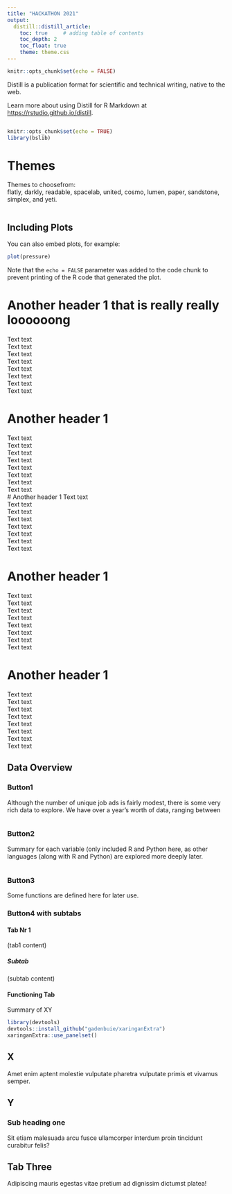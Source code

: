 ```yaml
---
title: "HACKATHON 2021"
output: 
  distill::distill_article:
    toc: true     # adding table of contents
    toc_depth: 2
    toc_float: true
    theme: theme.css
---
```

```r
knitr::opts_chunk$set(echo = FALSE)
```

Distill is a publication format for scientific and technical writing, native to the web. 

Learn more about using Distill for R Markdown at <https://rstudio.github.io/distill>.

```css



```
<!-- 
highest header (h1) styling (Header indicated by #)
subheader (h2) styling (Header indicated by ##)
body = background
vw is for responsive font size
-->


```r
knitr::opts_chunk$set(echo = TRUE)
library(bslib)
```


# Themes
Themes to choosefrom: <br>
flatly, darkly, readable, spacelab, united, cosmo, lumen, paper, sandstone, simplex, and yeti.

```r

```

## Including Plots

You can also embed plots, for example:

```r
plot(pressure)
```

Note that the `echo = FALSE` parameter was added to the code chunk to prevent printing of the R code that generated the plot.

# Another header 1 that is really really loooooong
Text text <br>
Text text <br>
Text text <br>
Text text <br>
Text text <br>
Text text <br>
Text text <br>
Text text <br>

# Another header 1
Text text <br>
Text text <br>
Text text <br>
Text text <br>
Text text <br>
Text text <br>
Text text <br>
Text text <br>
# Another header 1
Text text <br>
Text text <br>
Text text <br>
Text text <br>
Text text <br>
Text text <br>
Text text <br>
Text text <br>

# Another header 1
Text text <br>
Text text <br>
Text text <br>
Text text <br>
Text text <br>
Text text <br>
Text text <br>
Text text <br>

# Another header 1
Text text <br>
Text text <br>
Text text <br>
Text text <br>
Text text <br>
Text text <br>
Text text <br>
Text text <br>

## Data Overview {.tabset}

<!-- tabset-pills is the background color of the button
.tabset-fade indicates whether the button should fade when clicking on the button
.tabset is the command to create a button/tab
-->
### Button1

Although the number of unique job ads is fairly modest, there is some very rich data to explore. We have over a year's worth of data, ranging between

```r

```


### Button2

Summary for each variable (only included R and Python here, as other languages (along with R and Python) are explored more deeply later.

```r

```


### Button3

Some functions are defined here for later use.

### Button4 with subtabs {.tabset}

#### Tab Nr 1{.tabset}
(tab1 content)

##### Subtab
(subtab content)

#### Functioning Tab
Summary of XY
<!-- Important to note: Buttons need to be one level below the title
-->

```r
library(devtools)
devtools::install_github("gadenbuie/xaringanExtra")
xaringanExtra::use_panelset()
```

::::: {.panelset}

::: {.panel}

## X {.panel-name}

Amet enim aptent molestie vulputate pharetra
vulputate primis et vivamus semper.

:::

::: {.panel}

## Y {.panel-name}

### Sub heading one

Sit etiam malesuada arcu fusce ullamcorper
interdum proin tincidunt curabitur felis?

:::

::: {.panel}

## Tab Three {.panel-name}

Adipiscing mauris egestas vitae pretium 
ad dignissim dictumst platea!

:::

:::::





